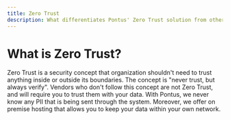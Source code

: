 ```yaml
---
title: Zero Trust
description: What differentiates Pontus' Zero Trust solution from other solutions?
---
```


# What is Zero Trust?

Zero Trust is a security concept that organization shouldn't need to trust anything inside or outside its boundaries. The concept is "never trust, but always verify". Vendors who don't follow this concept are not Zero Trust, and will require you to trust them with your data. With Pontus, we never know any PII that is being sent through the system. Moreover, we offer on premise hosting that allows you to keep your data within your own network.

